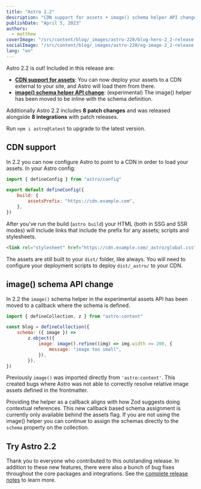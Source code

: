 ```yaml
---
title: "Astro 2.2"
description: "CDN support for assets • image() schema helper API change • Much more!"
publishDate: "April 5, 2023"
authors:
  - matthew
coverImage: "/src/content/blog/_images/astro-220/blog-hero-2_2-release.jpg"
socialImage: "/src/content/blog/_images/astro-220/og-image-2_2-release.jpg"
lang: "en"
---
```


Astro 2.2 is out! Included in this release are:

- **[CDN support for assets](#cdn-support)**: You can now deploy your assets to a CDN external to your site, and Astro will load them from there.
- **[image() schema helper API change](#image-schema-api-change)**: (experimental) The image() helper has been moved to be inline with the schema definition.

Additionally Astro 2.2 includes **8 patch changes** and was released alongside **8 integrations** with patch releases.

Run `npm i astro@latest` to upgrade to the latest version.

## CDN support

In 2.2 you can now configure Astro to point to a CDN in order to load your assets. In your Astro config:

```js
import { defineConfig } from "astro/config"

export default defineConfig({
	build: {
		assetsPrefix: "https://cdn.example.com",
	},
})
```

After you've run the build (`astro build`) your HTML (both in SSG and SSR modes) will include links that include the prefix for any assets; scripts and stylesheets.

```html
<link rel="stylesheet" href="https://cdn.example.com/_astro/global.css" />
```

The assets are still built to your `dist/` folder, like always. You will need to configure your deployment scripts to deploy `dist/_astro/` to your CDN.

## image() schema API change

In 2.2 the `image()` schema helper in the experimental assets API has been moved to a callback where the schema is defined.

```js
import { defineCollection, z } from "astro:content"

const blog = defineCollection({
	schema: ({ image }) =>
		z.object({
			image: image().refine((img) => img.width >= 200, {
				message: "image too small",
			}),
		}),
})
```

Previously `image()` was imported directly from `'astro:content'`. This created bugs where Astro was not able to correctly resolve relative image assets defined in the frontmatter.

Providing the helper as a callback aligns with how Zod suggests doing contextual references. This new callback based schema assignment is currently only available behind the assets flag. If you are not using the image() helper you can continue to assign the schemas directly to the `schema` property on the collection.

## Try Astro 2.2

Thank you to everyone who contributed to this outstanding release. In addition to these new features, there were also a bunch of bug fixes throughout the core packages and integrations. See the [complete release notes](https://github.com/withastro/astro/blob/29e7b82b8de0709cbbfaa2583b05f3c10978dda3/packages/astro/CHANGELOG.md#220) to learn more.
